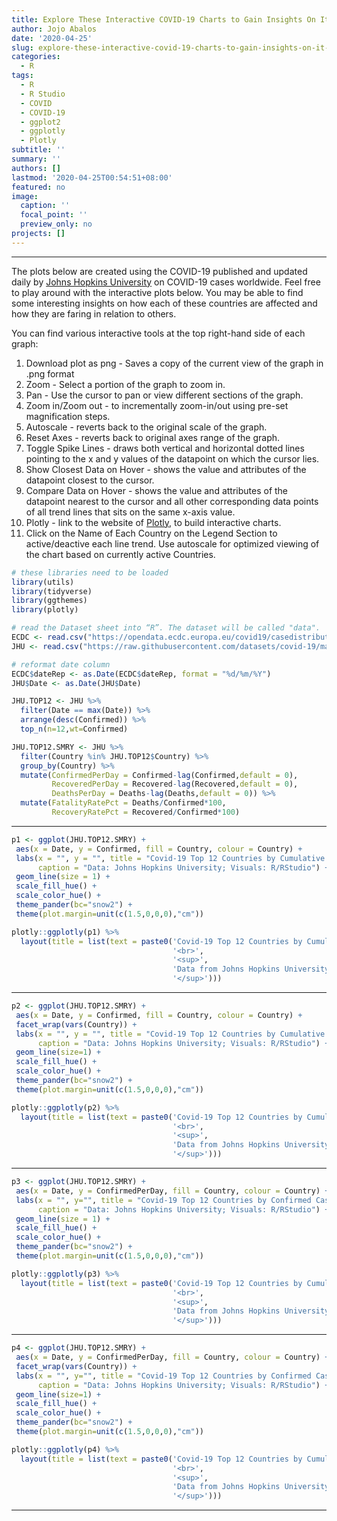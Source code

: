 ```yaml
---
title: Explore These Interactive COVID-19 Charts to Gain Insights On It's Impact
author: Jojo Abalos
date: '2020-04-25'
slug: explore-these-interactive-covid-19-charts-to-gain-insights-on-it-s-impact
categories:
  - R
tags:
  - R
  - R Studio
  - COVID
  - COVID-19
  - ggplot2
  - ggplotly
  - Plotly
subtitle: ''
summary: ''
authors: []
lastmod: '2020-04-25T00:54:51+08:00'
featured: no
image:
  caption: ''
  focal_point: ''
  preview_only: no
projects: []
---
```


***

The plots below are created using the COVID-19 published and updated daily by [Johns Hopkins University](https://www.jhu.edu/) on COVID-19 cases worldwide. Feel free to play around with the interactive plots below. You may be able to find some interesting insights on how each of these countries are affected and how they are faring in relation to others.

You can find various interactive tools at the top right-hand side of each graph:

  1)  Download plot as png - Saves a copy of the current view of the graph in .png format
  2)  Zoom - Select a portion of the graph to zoom in.
  3)  Pan - Use the cursor to pan or view different sections of the graph.
  4)  Zoom in/Zoom out - to incrementally zoom-in/out using pre-set magnification steps.
  5)  Autoscale - reverts back to the original scale of the graph.
  6)  Reset Axes - reverts back to original axes range of the graph.
  7)  Toggle Spike Lines - draws both vertical and horizontal dotted lines pointing to the x and y values of the datapoint on which the cursor lies.
  8)  Show Closest Data on Hover - shows the value and attributes of the datapoint closest to the cursor.
  9)  Compare Data on Hover - shows the value and attributes of the datapoint nearest to the cursor and all other corresponding data points of all trend lines that sits on the same x-axis value.
  10) Plotly - link to the website of [Plotly](https://plot.ly/), to build interactive charts. 
  11)  Click on the Name of Each Country on the Legend Section to active/deactive each line trend.  Use autoscale for optimized viewing of the chart based on currently active Countries.
  


```r
# these libraries need to be loaded
library(utils)
library(tidyverse)
library(ggthemes)
library(plotly)
```


```r
# read the Dataset sheet into “R”. The dataset will be called "data".
ECDC <- read.csv("https://opendata.ecdc.europa.eu/covid19/casedistribution/csv", na.strings = "", fileEncoding = "UTF-8-BOM")
JHU <- read.csv("https://raw.githubusercontent.com/datasets/covid-19/master/data/countries-aggregated.csv",na.strings = "", fileEncoding = "UTF-8-BOM")

# reformat date column
ECDC$dateRep <- as.Date(ECDC$dateRep, format = "%d/%m/%Y")
JHU$Date <- as.Date(JHU$Date)
```



```r
JHU.TOP12 <- JHU %>%
  filter(Date == max(Date)) %>% 
  arrange(desc(Confirmed)) %>%   
  top_n(n=12,wt=Confirmed)

JHU.TOP12.SMRY <- JHU %>% 
  filter(Country %in% JHU.TOP12$Country) %>%
  group_by(Country) %>% 
  mutate(ConfirmedPerDay = Confirmed-lag(Confirmed,default = 0),
         RecoveredPerDay = Recovered-lag(Recovered,default = 0),
         DeathsPerDay = Deaths-lag(Deaths,default = 0)) %>% 
  mutate(FatalityRatePct = Deaths/Confirmed*100,
         RecoveryRatePct = Recovered/Confirmed*100) 
```

***

```r
p1 <- ggplot(JHU.TOP12.SMRY) +
 aes(x = Date, y = Confirmed, fill = Country, colour = Country) +
 labs(x = "", y = "", title = "Covid-19 Top 12 Countries by Cumulative Cases", subtitle = "Jojo Abalos", 
      caption = "Data: Johns Hopkins University; Visuals: R/RStudio") +
 geom_line(size = 1) +
 scale_fill_hue() +
 scale_color_hue() +
 theme_pander(bc="snow2") +
 theme(plot.margin=unit(c(1.5,0,0,0),"cm"))
```



```r
plotly::ggplotly(p1) %>%
  layout(title = list(text = paste0('Covid-19 Top 12 Countries by Cumulative Cases',
                                    '<br>',
                                    '<sup>',
                                    'Data from Johns Hopkins University; Visuals using R/RStudio/Plotly; R Scripts by Jojo Abalos',
                                    '</sup>')))
```

****

```r
p2 <- ggplot(JHU.TOP12.SMRY) +
 aes(x = Date, y = Confirmed, fill = Country, colour = Country) +
 facet_wrap(vars(Country)) + 
 labs(x = "", y = "", title = "Covid-19 Top 12 Countries by Cumulative Cases", subtitle = "Jojo Abalos", 
      caption = "Data: Johns Hopkins University; Visuals: R/RStudio") +
 geom_line(size=1) +
 scale_fill_hue() +
 scale_color_hue() +
 theme_pander(bc="snow2") +
 theme(plot.margin=unit(c(1.5,0,0,0),"cm"))
```


```r
plotly::ggplotly(p2) %>%
  layout(title = list(text = paste0('Covid-19 Top 12 Countries by Cumulative Cases',
                                    '<br>',
                                    '<sup>',
                                    'Data from Johns Hopkins University; Visuals using R/RStudio/Plotly; R Scripts by Jojo Abalos',
                                    '</sup>')))
```

***

```r
p3 <- ggplot(JHU.TOP12.SMRY) +
 aes(x = Date, y = ConfirmedPerDay, fill = Country, colour = Country) +
 labs(x = "", y="", title = "Covid-19 Top 12 Countries by Confirmed Cases Per Day", subtitle = "Jojo Abalos", 
      caption = "Data: Johns Hopkins University; Visuals: R/RStudio") +
 geom_line(size = 1) +
 scale_fill_hue() +
 scale_color_hue() +
 theme_pander(bc="snow2") +
 theme(plot.margin=unit(c(1.5,0,0,0),"cm"))
```

```r
plotly::ggplotly(p3) %>%
  layout(title = list(text = paste0('Covid-19 Top 12 Countries by Cumulative Cases',
                                    '<br>',
                                    '<sup>',
                                    'Data from Johns Hopkins University; Visuals using R/RStudio/Plotly; R Scripts by Jojo Abalos',
                                    '</sup>')))
```

***

```r
p4 <- ggplot(JHU.TOP12.SMRY) +
 aes(x = Date, y = ConfirmedPerDay, fill = Country, colour = Country) +
 facet_wrap(vars(Country)) + 
 labs(x = "", y="", title = "Covid-19 Top 12 Countries by Confirmed Cases Per Day", subtitle = "Jojo Abalos", 
      caption = "Data: Johns Hopkins University; Visuals: R/RStudio") +
 geom_line(size=1) +
 scale_fill_hue() +
 scale_color_hue() +
 theme_pander(bc="snow2") +
 theme(plot.margin=unit(c(1.5,0,0,0),"cm"))
```


```r
plotly::ggplotly(p4) %>%
  layout(title = list(text = paste0('Covid-19 Top 12 Countries by Cumulative Cases',
                                    '<br>',
                                    '<sup>',
                                    'Data from Johns Hopkins University; Visuals using R/RStudio/Plotly; R Scripts by Jojo Abalos',
                                    '</sup>')))
```

***




